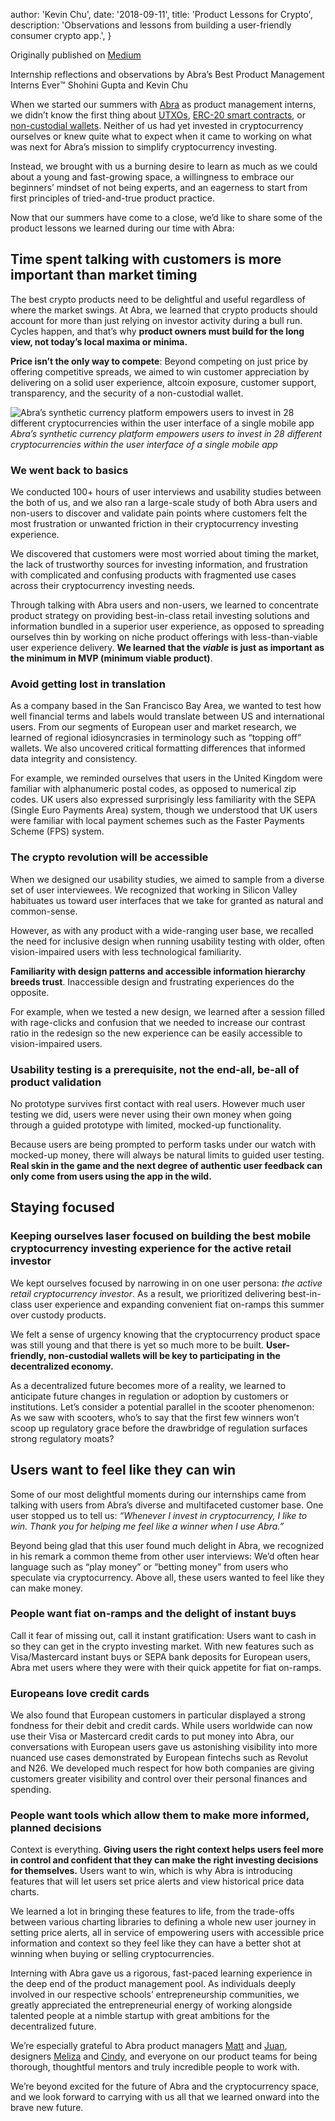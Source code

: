 
  author: 'Kevin Chu',
  date: '2018-09-11',
  title: 'Product Lessons for Crypto',
  description:
    'Observations and lessons from building a user-friendly consumer crypto app.',
}


Originally published on [Medium](https://medium.com/theblock1/product-lessons-for-crypto-what-we-learned-interning-at-abra-d230f83fadf4)

Internship reflections and observations by Abra’s Best Product Management Interns Ever™ Shohini Gupta and Kevin Chu

When we started our summers with [Abra](https://www.abra.com/) as product management interns, we didn’t know the first thing about [UTXOs](https://bitcoin.org/en/glossary/unspent-transaction-output), [ERC-20 smart contracts](https://github.com/ethereum/EIPs/blob/master/EIPS/eip-20.md), or [non-custodial wallets](https://www.abra.com/blog/noncustodialwallet/). Neither of us had yet invested in cryptocurrency ourselves or knew quite what to expect when it came to working on what was next for Abra’s mission to simplify cryptocurrency investing.

Instead, we brought with us a burning desire to learn as much as we could about a young and fast-growing space, a willingness to embrace our beginners’ mindset of not being experts, and an eagerness to start from first principles of tried-and-true product practice.

Now that our summers have come to a close, we’d like to share some of the product lessons we learned during our time with Abra:

## Time spent talking with customers is more important than market timing

The best crypto products need to be delightful and useful regardless of where the market swings. At Abra, we learned that crypto products should account for more than just relying on investor activity during a bull run. Cycles happen, and that’s why **product owners must build for the long view, not today’s local maxima or minima.**

**Price isn’t the only way to compete**: Beyond competing on just price by offering competitive spreads, we aimed to win customer appreciation by delivering on a solid user experience, altcoin exposure, customer support, transparency, and the security of a non-custodial wallet.

![Abra’s synthetic currency platform empowers users to invest in 28 different cryptocurrencies within the user interface of a single mobile app](https://cdn-images-1.medium.com/max/4000/0*813JLQ3TZhe5_owO)_Abra’s synthetic currency platform empowers users to invest in 28 different cryptocurrencies within the user interface of a single mobile app_

### We went back to basics

We conducted 100+ hours of user interviews and usability studies between the both of us, and we also ran a large-scale study of both Abra users and non-users to discover and validate pain points where customers felt the most frustration or unwanted friction in their cryptocurrency investing experience.

We discovered that customers were most worried about timing the market, the lack of trustworthy sources for investing information, and frustration with complicated and confusing products with fragmented use cases across their cryptocurrency investing needs.

Through talking with Abra users and non-users, we learned to concentrate product strategy on providing best-in-class retail investing solutions and information bundled in a superior user experience, as opposed to spreading ourselves thin by working on niche product offerings with less-than-viable user experience delivery. **We learned that the _viable_ is just as important as the minimum in MVP (minimum viable product)**.

### Avoid getting lost in translation

As a company based in the San Francisco Bay Area, we wanted to test how well financial terms and labels would translate between US and international users. From our segments of European user and market research, we learned of regional idiosyncrasies in terminology such as “topping off” wallets. We also uncovered critical formatting differences that informed data integrity and consistency.

For example, we reminded ourselves that users in the United Kingdom were familiar with alphanumeric postal codes, as opposed to numerical zip codes. UK users also expressed surprisingly less familiarity with the SEPA (Single Euro Payments Area) system, though we understood that UK users were familiar with local payment schemes such as the Faster Payments Scheme (FPS) system.

### The crypto revolution will be accessible

When we designed our usability studies, we aimed to sample from a diverse set of user interviewees. We recognized that working in Silicon Valley habituates us toward user interfaces that we take for granted as natural and common-sense.

However, as with any product with a wide-ranging user base, we recalled the need for inclusive design when running usability testing with older, often vision-impaired users with less technological familiarity.

**Familiarity with design patterns and accessible information hierarchy breeds trust**. Inaccessible design and frustrating experiences do the opposite.

For example, when we tested a new design, we learned after a session filled with rage-clicks and confusion that we needed to increase our contrast ratio in the redesign so the new experience can be easily accessible to vision-impaired users.

### Usability testing is a prerequisite, not the end-all, be-all of product validation

No prototype survives first contact with real users. However much user testing we did, users were never using their own money when going through a guided prototype with limited, mocked-up functionality.

Because users are being prompted to perform tasks under our watch with mocked-up money, there will always be natural limits to guided user testing. **Real skin in the game and the next degree of authentic user feedback can only come from users using the app in the wild.**

## Staying focused

### Keeping ourselves laser focused on building the best mobile cryptocurrency investing experience for the active retail investor

We kept ourselves focused by narrowing in on one user persona: _the active retail cryptocurrency investor_. As a result, we prioritized delivering best-in-class user experience and expanding convenient fiat on-ramps this summer over custody products.

We felt a sense of urgency knowing that the cryptocurrency product space was still young and that there is yet so much more to be built. **User-friendly, non-custodial wallets will be key to participating in the decentralized economy.**

As a decentralized future becomes more of a reality, we learned to anticipate future changes in regulation or adoption by customers or institutions. Let’s consider a potential parallel in the scooter phenomenon: As we saw with scooters, who’s to say that the first few winners won’t scoop up regulatory grace before the drawbridge of regulation surfaces strong regulatory moats?

## Users want to feel like they can win

Some of our most delightful moments during our internships came from talking with users from Abra’s diverse and multifaceted customer base. One user stopped us to tell us: _“Whenever I invest in cryptocurrency, I like to win. Thank you for helping me feel like a winner when I use Abra.”_

Beyond being glad that this user found much delight in Abra, we recognized in his remark a common theme from other user interviews: We’d often hear language such as “play money” or “betting money” from users who speculate via cryptocurrency. Above all, these users wanted to feel like they can make money.

### People want fiat on-ramps and the delight of instant buys

Call it fear of missing out, call it instant gratification: Users want to cash in so they can get in the crypto investing market. With new features such as Visa/Mastercard instant buys or SEPA bank deposits for European users, Abra met users where they were with their quick appetite for fiat on-ramps.

### Europeans love credit cards

We also found that European customers in particular displayed a strong fondness for their debit and credit cards. While users worldwide can now use their Visa or Mastercard credit cards to put money into Abra, our conversations with European users gave us astonishing visibility into more nuanced use cases demonstrated by European fintechs such as Revolut and N26. We developed much respect for how both companies are giving customers greater visibility and control over their personal finances and spending.

### People want tools which allow them to make more informed, planned decisions

Context is everything. **Giving users the right context helps users feel more in control and confident that they can make the right investing decisions for themselves.** Users want to win, which is why Abra is introducing features that will let users set price alerts and view historical price data charts.

We learned a lot in bringing these features to life, from the trade-offs between various charting libraries to defining a whole new user journey in setting price alerts, all in service of empowering users with accessible price information and context so they feel like they can have a better shot at winning when buying or selling cryptocurrencies.

Interning with Abra gave us a rigorous, fast-paced learning experience in the deep end of the product management pool. As individuals deeply involved in our respective schools’ entrepreneurship communities, we greatly appreciated the entrepreneurial energy of working alongside talented people at a nimble startup with great ambitions for the decentralized future.

We’re especially grateful to Abra product managers [Matt](https://www.linkedin.com/in/matthewhelmer/) and [Juan](https://www.linkedin.com/in/jhuezo/), designers [Meliza](https://www.linkedin.com/in/melizamitra/) and [Cindy](https://www.linkedin.com/in/cindymjkim/), and everyone on our product teams for being thorough, thoughtful mentors and truly incredible people to work with.

We’re beyond excited for the future of Abra and the cryptocurrency space, and we look forward to carrying with us all that we learned onward into the brave new future.
